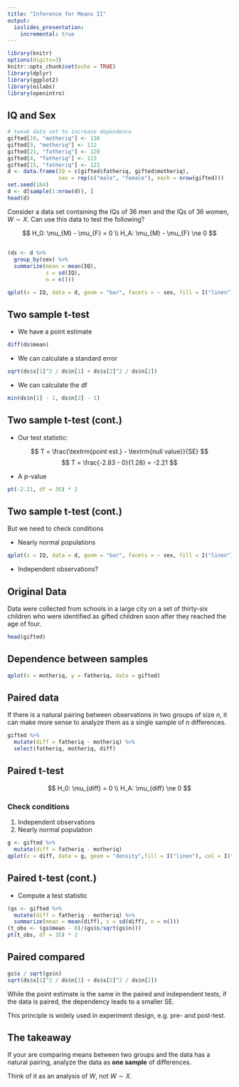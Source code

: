 ```yaml
---
title: "Inference for Means II"
output:
  ioslides_presentation:
    incremental: true
---
```


```r
library(knitr)
options(digits=3)
knitr::opts_chunk$set(echo = TRUE)
library(dplyr)
library(ggplot2)
library(oilabs)
library(openintro)
```

## IQ and Sex {.build}

```r
# tweak data set to increase dependence
gifted[19, "motheriq"] <- 130
gifted[9, "motheriq"] <- 112
gifted[21, "fatheriq"] <- 120
gifted[4, "fatheriq"] <- 123
gifted[15, "fatheriq"] <- 121
d <- data.frame(IQ = c(gifted$fatheriq, gifted$motheriq),
                sex = rep(c("male", "female"), each = nrow(gifted)))
set.seed(184)
d <- d[sample(1:nrow(d)), ]
head(d)
```

Consider a data set containing the IQs of 36 men and the IQs of 36 women, 
$W \sim X$. Can use this data to test the following?

$$
H_0: \mu_{M} - \mu_{F} = 0 \\
H_A: \mu_{M} - \mu_{F} \ne 0
$$


## {.smaller}

```r
(ds <- d %>%
  group_by(sex) %>%
  summarize(mean = mean(IQ),
            s = sd(IQ),
            n = n()))
```


```r
qplot(x = IQ, data = d, geom = "bar", facets = ~ sex, fill = I("linen"), col = I("darkseagreen"))
```


## Two sample t-test {.build}

- We have a point estimate

```r
diff(ds$mean)
```

- We can calculate a standard error

```r
sqrt(ds$s[1]^2 / ds$n[1] + ds$s[2]^2 / ds$n[2])
```

- We can calculate the df

```r
min(ds$n[1] - 1, ds$n[2] - 1)
```


## Two sample t-test (cont.) {.build}

- Our test statistic:

$$ T = \frac{\textrm{point est.} - \textrm{null value}}{SE} $$
$$ T = \frac{-2.83 - 0}{1.28} = -2.21 $$

- A p-value

```r
pt(-2.21, df = 35) * 2
```


## Two sample t-test (cont.) {.build}

But we need to check conditions

- Nearly normal populations
```r
qplot(x = IQ, data = d, geom = "bar", facets = ~ sex, fill = I("linen"), col = I("darkseagreen"))
```
- Independent observations?


## Original Data

Data were collected from schools in a large city on a set of thirty-six children
who were identified as gifted children soon after they reached the age of four. 

```r
head(gifted)
```


## Dependence between samples

```r
qplot(x = motheriq, y = fatheriq, data = gifted)
```


## Paired data {.build}

If there is a natural pairing between observations in two groups of size $n$, it 
can make more sense to analyze them as a single sample of $n$ differences.

```r
gifted %>%
  mutate(diff = fatheriq - motheriq) %>%
  select(fatheriq, motheriq, diff)
```


## Paired t-test {.build}

$$
H_0: \mu_{diff} = 0 \\
H_A: \mu_{diff} \ne 0
$$

### Check conditions
1. Independent observations
2. Nearly normal population

```r
g <- gifted %>%
  mutate(diff = fatheriq - motheriq)
qplot(x = diff, data = g, geom = "density",fill = I("linen"), col = I("darkseagreen"))
```


## Paired t-test (cont.) {.build}

- Compute a test statistic

```r
(gs <- gifted %>%
  mutate(diff = fatheriq - motheriq) %>%
  summarize(mean = mean(diff), s = sd(diff), n = n()))
(t_obs <- (gs$mean - 0)/(gs$s/sqrt(gs$n)))
pt(t_obs, df = 35) * 2
```


## Paired compared {.build}

```r
gs$s / sqrt(gs$n)
sqrt(ds$s[1]^2 / ds$n[1] + ds$s[2]^2 / ds$n[2])
```

While the point estimate is the same in the paired and independent tests, if
the data is paired, the dependency leads to a smaller SE.

This principle is widely used in experiment design, e.g. pre- and post-test.


## The takeaway {.build}

If your are comparing means between two groups and the data has a natural pairing,
analyze the data as **one sample** of differences.

Think of it as an analysis of $W$, not $W \sim X$.